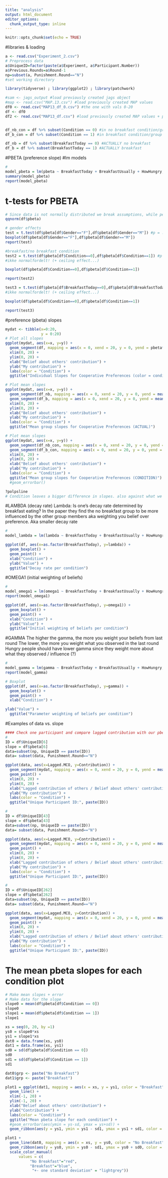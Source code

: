 ```yaml
---
title: "analysis"
output: html_document
editor_options: 
  chunk_output_type: inline
---
```


```r
knitr::opts_chunk$set(echo = TRUE)
```

#libraries & loading
```r

a <- read.csv("Experiment_2.csv")
# Preprocess data
a$UniqueID=factor(paste(a$Experiment, a$Participant.Number))
a$Previous.Rounds=a$Round-1
np=subset(a, Punishment.Round=="N")
#set working directory

library(tidyverse) ; library(ggplot2) ; library(patchwork)

#sam <- jags_output #load previously created jags object
#map <- read.csv("MAP.13.csv") #load previously created MAP values
df0 <- read.csv("MAP13_df_0.csv") #the one with vals 0-20
df <- df0
df2 <- read.csv("MAP13_df.csv") #load previously created MAP values + participant info


df_nb_con = df %>% subset(Condition == 0) #in no breakfast condition/group
df_b_con = df %>% subset(Condition == 1) #in breakfast condition/group

df_nb = df %>% subset(BreakfastToday == 0) #ACTUALLY no breakfast
df_b = df %>% subset(BreakfastToday == 1) #ACTUALLY breakfast
```

#PBETA (preference slope)
#lm models
```r
#  
model_pbeta = lm(pbeta ~ BreakfastToday + BreakfastUsually + HowHungry, df)
summary(model_pbeta)
report(model_pbeta)
```

# t-tests for PBETA
```r
# Since data is not normally distributed we break assumptions, while performing the t test
qqnorm(df$pbeta)

# gender effects
test = t.test(df$pbeta[df$Gender=="F"],df$pbeta[df$Gender=="M"]) #p = .007
boxplot(df$pbeta[df$Gender=="F"],df$pbeta[df$Gender=="M"])
report(test)

#breakfast/no breakfast condition
test2 = t.test(df$pbeta[df$Condition==0],df$pbeta[df$Condition==1]) #p = .136
#ikke normalfordelt! (+ ceiling effect...)

boxplot(df$pbeta[df$Condition==0],df$pbeta[df$Condition==1])

report(test2)

test3 = t.test(df$pbeta[df$BreakfastToday==0],df$pbeta[df$BreakfastToday==1]) #p = .136
#ikke normalfordelt! (+ ceiling effect...)

boxplot(df$pbeta[df$Condition==0],df$pbeta[df$Condition==1])

report(test3)
```

#preference (pbeta) slopes
```r
mydat <- tibble(x=0:20, 
                y = 0:20)
# Plot all slopes
ggplot(mydat, aes(x=x, y=y)) + 
  geom_segment(df, mapping = aes(x = 0, xend = 20, y = 0, yend = pbeta*20, color = as.factor(BreakfastToday))) +
  xlim(0, 20) +
  ylim(0, 20) +
  xlab("Belief about others' contribution") +
  ylab("My contribution") +
  labs(color = "Condition") +
  ggtitle("Individual Slopes for Cooperative Preferences (color = condition)")

# Plot mean slopes
ggplot(mydat, aes(x=x, y=y)) + 
  geom_segment(df_nb, mapping = aes(x = 0, xend = 20, y = 0, yend = mean(pbeta*20), color = as.factor(BreakfastToday))) +
  geom_segment(df_b, mapping = aes(x = 0, xend = 20, y = 0, yend = mean(pbeta*20), color = as.factor(BreakfastToday))) +
  xlim(0, 20) +
  ylim(0, 20) +
  xlab("Belief about others' contribution") +
  ylab("My contribution") +
  labs(color = "Condition") +
  ggtitle("Mean group slopes for Cooperative Preferences (ACTUAL)")

# Plot mean slopes
ggplot(mydat, aes(x=x, y=y)) + 
  geom_segment(df_nb_con, mapping = aes(x = 0, xend = 20, y = 0, yend = mean(pbeta*20), color = as.factor(Condition))) +
  geom_segment(df_b_con, mapping = aes(x = 0, xend = 20, y = 0, yend = mean(pbeta*20), color = as.factor(Condition))) +
  xlim(0, 20) +
  ylim(0, 20) +
  xlab("Belief about others' contribution") +
  ylab("My contribution") +
  labs(color = "Condition") +
  ggtitle("Mean group slopes for Cooperative Preferences (CONDITION)") #+
  #geom_errorbar()

?polpsline
# Condition leaves a bigger difference in slopes. also against what we would think since condition is the no breakfast groups but also containing the people who accidently ate breakfast anyway
```

#LAMBDA (decay rate)
Lambda: Is one's decay rate determined by breakfast eating? 
In the paper they find the no breakfast group to be more influenced by the other group members 
aka weighting you belief over preference. Aka smaller decay rate
```r
#
model_lambda = lm(lambda ~ BreakfastToday + BreakfastUsually + HowHungry, df)

ggplot(df, aes(x=as.factor(BreakfastToday), y=lambda)) + 
  geom_boxplot() +
  geom_point() + 
  xlab("Condition") +
  ylab("Value") +
  ggtitle("Decay rate per condition")

```

#OMEGA1 (initial weighting of beliefs)
```r
#
model_omega1 = lm(omega1 ~ BreakfastToday + BreakfastUsually + HowHungry, df)
report(model_omega1)

ggplot(df, aes(x=as.factor(BreakfastToday), y=omega1)) + 
  geom_boxplot() +
  geom_point() +
  xlab("Condition") +
  ylab("Value") +
  ggtitle("Initial weighting of beliefs per condition")
```

#GAMMA
The higher the gamma, the more you weight your beliefs from last round
The lower, the more you weight what you observed in the last round
Hungry people should have lower gamma since they weight more about what they observed / influence (?)
```r
#
model_gamma = lm(gamma ~ BreakfastToday + BreakfastUsually + HowHungry, df)
report(model_gamma)

# Boxplot
ggplot(df, aes(x=as.factor(BreakfastToday), y=gamma)) + 
  geom_boxplot() +
  geom_point() +
  xlab("Condition") +
```



```r
ylab("Value") +
  ggtitle("Parameter weighting of beliefs per condition")
```

#Examples of data vs. slope
```r
#### Check one participant and compare lagged contribution with our pbeta
#
ID = df$UniqueID[6]
slope = df$pbeta[6]
data=subset(np, UniqueID == paste(ID))
data= subset(data, Punishment.Round=="N")

ggplot(data, aes(x=Lagged.MCO, y=Contribution)) + 
  geom_segment(mydat, mapping = aes(x = 0, xend = 20, y = 0, yend = mean(slope*20))) +
  geom_point() +
  xlim(0, 20) +
  ylim(0, 20) +
  xlab("Lagged contribution of others / Belief about others' contribution") +
  ylab("My contribution") +
  labs(color = "Condition") +
  ggtitle("Unique Participant ID:", paste(ID))

#
ID = df$UniqueID[43]
slope = df$pbeta[43]
data=subset(np, UniqueID == paste(ID))
data= subset(data, Punishment.Round=="N")

ggplot(data, aes(x=Lagged.MCO, y=Contribution)) + 
  geom_segment(mydat, mapping = aes(x = 0, xend = 20, y = 0, yend = mean(slope*20))) +
  geom_point() +
  xlim(0, 20) +
  ylim(0, 20) +
  xlab("Lagged contribution of others / Belief about others' contribution") +
  ylab("My contribution") +
  labs(color = "Condition") +
  ggtitle("Unique Participant ID:", paste(ID))

#
ID = df$UniqueID[262]
slope = df$pbeta[262]
data=subset(np, UniqueID == paste(ID))
data= subset(data, Punishment.Round=="N")

ggplot(data, aes(x=Lagged.MCO, y=Contribution)) + 
  geom_segment(mydat, mapping = aes(x = 0, xend = 20, y = 0, yend = mean(slope*20))) +
  geom_point() +
  xlim(0, 20) +
  ylim(0, 20) +
  xlab("Lagged contribution of others / Belief about others' contribution") +
  ylab("My contribution") +
  labs(color = "Condition") +
  ggtitle("Unique Participant ID:", paste(ID))

```

# The mean pbeta slopes for each condition plot
```r

# Make mean slopes + error 
# Make data for the slope
slope0 = mean(df$pbeta[df$Condition == 0])
slope0
slope1 = mean(df$pbeta[df$Condition == 1])
slope1

xs = seq(0, 20, by =1)
ys0 = slope0*xs
ys1 = slope1*xs
dat0 = data.frame(xs, ys0)
dat1 = data.frame(xs, ys1)
sd0 = sd(df$pbeta[df$Condition == 0])
sd0
sd1 = sd(df$pbeta[df$Condition == 1])
sd1

dat0$grp <- paste("No Breakfast")
dat1$grp <- paste("Breakfast")

plot1 = ggplot(dat1, mapping = aes(x = xs, y = ys1, color = "Breakfast")) + 
  geom_line() +
  xlim(-1, 20) +
  ylim(-1, 20) +
  xlab("Belief about others' contribution") +
  ylab("Contribution") +
  labs(color = "Condition") +
  ggtitle("Mean pbeta slope for each condition") + 
  #geom_errorbar(aes(ymin = ys-sd, ymax = ys+sd)) +
  geom_ribbon(aes(y = ys1, ymin = ys1 - sd1, ymax = ys1 + sd1, color = "+- one standard deviation",  fill = "skyblue"), show.legend = FALSE, alpha = .2) 

plot1 +  
  geom_line(dat0, mapping = aes(x = xs, y = ys0, color = "No Breakfast")) + 
  geom_ribbon(aes(y = ys0, ymin = ys0 - sd1, ymax = ys0 + sd0, color = "+- one standard deviation", fill = "red"), show.legend = FALSE, alpha = .2) +
  scale_color_manual(
      values = c(
           "No Breakfast"="red",
           "Breakfast"="blue",
            "+- one standard deviation" = "lightgrey"))

```

